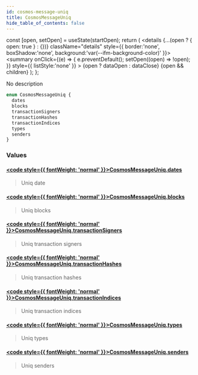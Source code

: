 ```yaml
---
id: cosmos-message-uniq
title: CosmosMessageUniq
hide_table_of_contents: false
---
```







  const [open, setOpen] = useState(startOpen);
  return (
    <details {...(open ? { open: true } : {})} className="details" style={{ border:'none', boxShadow:'none', background:'var(--ifm-background-color)' }}>
      <summary
        onClick={(e) => {
          e.preventDefault();
          setOpen((open) => !open);
        }}
        style={{ listStyle:'none' }}
      >
      {open ? dataOpen : dataClose}
      </summary>
      {open && children}
    </details>
  );
};








No description


```graphql
enum CosmosMessageUniq {
  dates
  blocks
  transactionSigners
  transactionHashes
  transactionIndices
  types
  senders
}
```




### Values

#### [<code style={{ fontWeight: 'normal' }}>CosmosMessageUniq.<b>dates</b></code>](#)  
> 
> 
> Uniq date
> 

#### [<code style={{ fontWeight: 'normal' }}>CosmosMessageUniq.<b>blocks</b></code>](#)  
> 
> 
> Uniq blocks
> 

#### [<code style={{ fontWeight: 'normal' }}>CosmosMessageUniq.<b>transactionSigners</b></code>](#)  
> 
> 
> Uniq transaction signers
> 

#### [<code style={{ fontWeight: 'normal' }}>CosmosMessageUniq.<b>transactionHashes</b></code>](#)  
> 
> 
> Uniq transaction hashes
> 

#### [<code style={{ fontWeight: 'normal' }}>CosmosMessageUniq.<b>transactionIndices</b></code>](#)  
> 
> 
> Uniq transaction indices
> 

#### [<code style={{ fontWeight: 'normal' }}>CosmosMessageUniq.<b>types</b></code>](#)  
> 
> 
> Uniq types
> 

#### [<code style={{ fontWeight: 'normal' }}>CosmosMessageUniq.<b>senders</b></code>](#)  
> 
> 
> Uniq senders
> 




